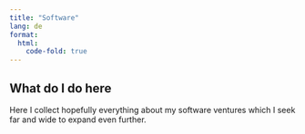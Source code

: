```yaml
---
title: "Software"
lang: de
format:
  html:
    code-fold: true
---
```


## What do I do here

Here I collect hopefully everything about my software ventures which I seek far and wide to expand even further.
